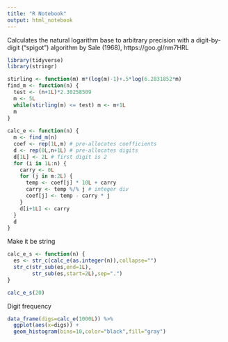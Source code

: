 ---
title: "R Notebook"
output: html_notebook
---

Calculates the natural logarithm base to arbitrary precision with a digit-by-digit ("spigot") algorithm by Sale (1968), https://goo.gl/nm7HRL

```{r}
library(tidyverse)
library(stringr)
```


```{r}
stirling <- function(m) m*(log(m)-1)+.5*log(6.2831852*m)
find_m <- function(n) {
  test <- (n+1L)*2.30258509
  m <- 5L
  while(stirling(m) <= test) m <- m+1L
  m
}
  
calc_e <- function(n) {
  m <- find_m(n)
  coef <- rep(1L,m) # pre-allocates coefficients
  d <- rep(0L,n+1L) # pre-allocates digits
  d[1L] <- 2L # first digit is 2
  for (i in 1L:n) {
    carry <- 0L
    for (j in m:2L) {
      temp <- coef[j] * 10L + carry
      carry <- temp %/% j # integer div
      coef[j] <- temp - carry * j
    }
    d[i+1L] <- carry
  }
  d
}
```

Make it be string

```{r}
calc_e_s <- function(n) {
  es <- str_c(calc_e(as.integer(n)),collapse="")
  str_c(str_sub(es,end=1L),
        str_sub(es,start=2L),sep=".")
}
```

```{r}
calc_e_s(20)
```

Digit frequency

```{r}
data_frame(digs=calc_e(1000L)) %>%
  ggplot(aes(x=digs)) +
  geom_histogram(bins=10,color="black",fill="gray")
```

